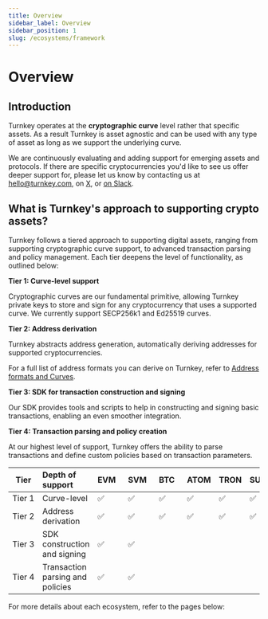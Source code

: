 ```yaml
---
title: Overview
sidebar_label: Overview
sidebar_position: 1
slug: /ecosystems/framework
---
```



# Overview

## Introduction

Turnkey operates at the **cryptographic curve** level rather that specific assets. As a result Turnkey is asset
agnostic and can be used with any type of asset as long as we support the underlying curve.

We are continuously evaluating and adding support for emerging assets and protocols. If there are specific
cryptocurrencies you'd like to see us offer deeper support for, please let us know by contacting us at
[hello@turnkey.com](mailto:hello@turnkey.com), on [X](https://x.com/turnkeyhq/), or
[on Slack](https://join.slack.com/t/clubturnkey/shared_invite/zt-2837d2isy-gbH60kJ~XnXSSFHiqVOrqw).

## What is Turnkey's approach to supporting crypto assets?

Turnkey follows a tiered approach to supporting digital assets, ranging from supporting cryptographic curve support,
to advanced transaction parsing and policy management. Each tier deepens the level of functionality, as outlined below:

**Tier 1: Curve-level support**

Cryptographic curves are our fundamental primitive, allowing Turnkey private keys to store and sign for any
cryptocurrency that uses a supported curve. We currently support SECP256k1 and Ed25519 curves.

**Tier 2: Address derivation**

Turnkey abstracts address generation, automatically deriving addresses for supported cryptocurrencies.

For a full list of address formats you can derive on Turnkey, refer to [Address formats and Curves](/concepts/wallets).

**Tier 3: SDK for transaction construction and signing**

Our SDK provides tools and scripts to help in constructing and signing basic transactions, enabling an even smoother integration.

**Tier 4: Transaction parsing and policy creation**

At our highest level of support, Turnkey offers the ability to parse transactions and define custom policies based on transaction parameters.

| Tier        | Depth of support                 | EVM&nbsp;&nbsp; | SVM&nbsp;&nbsp; | BTC&nbsp;&nbsp; | ATOM | TRON | SUI&nbsp;&nbsp;&nbsp; | APT&nbsp;&nbsp; | MOVE |
| ----------- | :------------------------------- | --------------- | --------------- | --------------- | ---- | ---- | --------------------- | --------------- | ---- |
| Tier&nbsp;1 | Curve-level                      | ✅              | ✅              | ✅              | ✅   | ✅   | ✅                    | ✅              | ✅   |
| Tier&nbsp;2 | Address derivation               | ✅              | ✅              | ✅              | ✅   | ✅   | ✅                    | ✅              | ✅   |
| Tier&nbsp;3 | SDK construction and signing     | ✅              | ✅              |                 |      |      |                       |                 |      |
| Tier&nbsp;4 | Transaction parsing and policies | ✅              | ✅              |                 |      |      |                       |                 |      |

For more details about each ecosystem, refer to the pages below:

<DocCardList />
